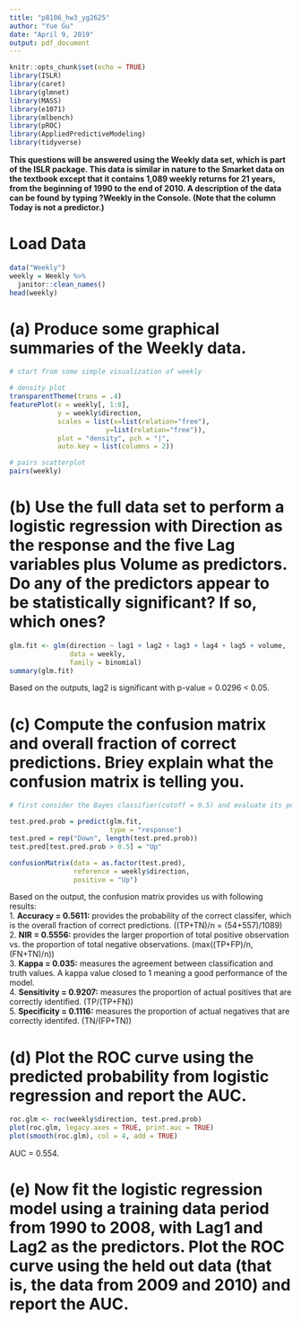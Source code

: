 ```yaml
---
title: "p8106_hw3_yg2625"
author: "Yue Gu"
date: "April 9, 2019"
output: pdf_document
---
```


```r
knitr::opts_chunk$set(echo = TRUE)
library(ISLR)
library(caret)
library(glmnet)
library(MASS)
library(e1071)
library(mlbench)
library(pROC)
library(AppliedPredictiveModeling)
library(tidyverse)
```

**This questions will be answered using the Weekly data set, which is part of the ISLR package. This data is similar in nature to the Smarket data on the textbook except that it contains 1,089 weekly returns for 21 years, from the beginning of 1990 to the end of 2010. A description of the data can be found by typing ?Weekly in the Console. (Note that the
column Today is not a predictor.)**

# Load Data
```r
data("Weekly")
weekly = Weekly %>% 
  janitor::clean_names()
head(weekly)
```

# (a) Produce some graphical summaries of the Weekly data.
```r
# start from some simple visualization of weekly

# density plot
transparentTheme(trans = .4)
featurePlot(x = weekly[, 1:8], 
            y = weekly$direction,
            scales = list(x=list(relation="free"), 
                        y=list(relation="free")),
            plot = "density", pch = "|", 
            auto.key = list(columns = 2))

# pairs scatterplot
pairs(weekly)

```

# (b) Use the full data set to perform a logistic regression with Direction as the response and the five Lag variables plus Volume as predictors. Do any of the predictors appear to be statistically significant? If so, which ones?
```r
glm.fit <- glm(direction ~ lag1 + lag2 + lag3 + lag4 + lag5 + volume, 
               data = weekly,
               family = binomial)
summary(glm.fit)
```

Based on the outputs, lag2 is significant with p-value = 0.0296 < 0.05.

# (c) Compute the confusion matrix and overall fraction of correct predictions. Briey explain what the confusion matrix is telling you.
```r
# first consider the Bayes classifier(cutoff = 0.5) and evaluate its performance on the data

test.pred.prob = predict(glm.fit,
                         type = "response")
test.pred = rep("Down", length(test.pred.prob))
test.pred[test.pred.prob > 0.5] = "Up"

confusionMatrix(data = as.factor(test.pred),
                reference = weekly$direction,
                positive = "Up")
```

Based on the output, the confusion matrix provides us with following results:  
1. **Accuracy = 0.5611:** provides the probability of the correct classifer, which is the overall fraction of correct predictions. ((TP+TN)/n = (54+557)/1089)  
2. **NIR = 0.5556:** provides the larger proportion of total positive observation vs. the proportion of total negative observations. (max((TP+FP)/n, (FN+TN)/n))  
3. **Kappa = 0.035:** measures the agreement between classification and truth values. A kappa value closed to 1 meaning a good performance of the model.  
4. **Sensitivity = 0.9207:** measures the proportion of actual positives that are correctly identified. (TP/(TP+FN))  
5. **Specificity = 0.1116:** measures the proportion of actual negatives that are correctly identifed. (TN/(FP+TN))  

# (d) Plot the ROC curve using the predicted probability from logistic regression and report the AUC.
```r
roc.glm <- roc(weekly$direction, test.pred.prob)
plot(roc.glm, legacy.axes = TRUE, print.auc = TRUE)
plot(smooth(roc.glm), col = 4, add = TRUE)

```

AUC = 0.554.

# (e) Now fit the logistic regression model using a training data period from 1990 to 2008, with Lag1 and Lag2 as the predictors. Plot the ROC curve using the held out data (that is, the data from 2009 and 2010) and report the AUC.

